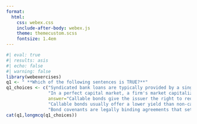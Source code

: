 ```yaml
---
format:
  html:
    css: webex.css
    include-after-body: webex.js
    theme: themecustom.scss
    fontsize: 1.4em
---
```


```r
#| eval: true
#| results: asis
#| echo: false
#| warning: false
library(webexercises)
q1 <- " **Which of the following sentences is TRUE?**"
q1_choices <- c("Syndicated bank loans are typically provided by a single bank to a borrower.",
                "In a perfect capital market, a firm's market capitalization would change when it borrows to repurchase shares.", 
                answer="Callable bonds give the issuer the right to redeem the bonds before their maturity date, while non-callable bonds cannot be redeemed by the issuer before maturity.",
                "Callable bonds usually offer a lower yield than non-callable bonds, which makes them less attractive to investors.", 
                "Bond covenants are legally binding agreements that set specific terms and conditions for bond issuers and bondholders, but they cannot include restrictions on the issuer's activities.")
cat(q1,longmcq(q1_choices))

```

